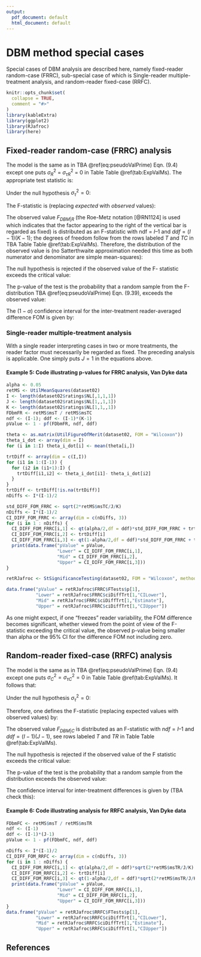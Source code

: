 ```yaml
---
output:
  pdf_document: default
  html_document: default
---
```


# DBM method special cases {#DBMSpecialCases}
Special cases of DBM analysis are described here, namely fixed-reader random-case (FRRC), sub-special case of which is Single-reader multiple-treatment analysis, and random-reader fixed-case (RRFC). 

```r
knitr::opts_chunk$set(
  collapse = TRUE,
  comment = "#>"
)
library(kableExtra)
library(ggplot2)
library(RJafroc)
library(here)
```

## Fixed-reader random-case (FRRC) analysis {#FRRCDBMAnalysis}
The model is the same as in TBA \@ref(eq:pseudoValPrime) Eqn. (9.4) except one puts $\sigma_{R}^{2}$ = $\sigma_{\tau R}^{2}$ = 0 in Table Table \@ref(tab:ExpValMs). The appropriate test statistic is: 

\begin{equation}
\frac{E\left ( MST \right )}{E\left ( MSTC \right )} = \frac{\sigma_{\epsilon}^{2}+\sigma_{\tau RC}^{2}+J\sigma_{\tau C}^{2}+JK\sigma_{\tau}^{2}}{\sigma_{\epsilon}^{2}+\sigma_{\tau RC}^{2}+J\sigma_{\tau C}^{2}}
\end{equation}

Under the null hypothesis $\sigma_{\tau}^{2} = 0$:

\begin{equation}
\frac{E\left ( MST \right )}{E\left ( MSTC \right )} = 1
\end{equation}

The F-statistic is (replacing *expected* with *observed* values):

\begin{equation}
F_{DBM|R}=\frac{MST}{MSTC}
(\#eq:FStatFRRC-DBM)
\end{equation}

The observed value $F_{DBM|R}$ (the Roe-Metz notation [@RN1124] is used which indicates that the factor appearing to the right of the vertical bar is regarded as fixed) is distributed as an F-statistic with $\text{ndf}$ = $I – 1$ and $ddf = (I-1)(K-1)$; the degrees of freedom follow from the rows labeled $T$ and $TC$ in TBA Table Table \@ref(tab:ExpValMs). Therefore, the distribution of the observed value is (no Satterthwaite approximation needed this time as both numerator and denominator are simple mean-squares):

\begin{equation}
F_{DBM|R} \sim F_{I-1,(I-1)(K-1)}
(\#eq:SamplingFStatFRRC)
\end{equation}

The null hypothesis is rejected if the observed value of the F- statistic exceeds the critical value:

\begin{equation}
F_{DBM|R} > F_{1-\alpha,I-1,(I-1)(K-1)}
(\#eq:NhRejectRuleFRRC)
\end{equation}

The p-value of the test is the probability that a random sample from the F-distribution TBA \@ref(eq:pseudoValPrime) Eqn. (9.39), exceeds the observed value:

\begin{equation}
p=\Pr\left ( F> F_{DBM|R} \mid F \sim F_{I-1,(I-1)(K-1)} \right )
(\#eq:pFRRC)
\end{equation}

The $(1-\alpha)$  confidence interval for the inter-treatment reader-averaged difference FOM is given by:

\begin{equation}
CI_{1-\alpha}=\left ( \theta_{i \bullet} - \theta_{i' \bullet} \right ) \pm t_{\alpha/2,(I-1)(K-1)}\sqrt{2\frac{MST}{JK}}
(\#eq:confIntervalFRRC)
\end{equation}

### Single-reader multiple-treatment analysis {#FRRCSingleReaderDBMAnalysis}
With a single reader interpreting cases in two or more treatments, the reader factor must necessarily be regarded as fixed. The preceding analysis is applicable. One simply puts $J = 1$ in the equations above. 

#### Example 5: Code illustrating p-values for FRRC analysis, Van Dyke data
```r
alpha <- 0.05
retMS <- UtilMeanSquares(dataset02)
I <- length(dataset02$ratings$NL[,1,1,1])
J <- length(dataset02$ratings$NL[1,,1,1])
K <- length(dataset02$ratings$NL[1,1,,1])
FDbmFR <- retMS$msT / retMS$msTC
ndf <- (I-1); ddf <- (I-1)*(K-1)
pValue <- 1 - pf(FDbmFR, ndf, ddf)

theta <- as.matrix(UtilFigureOfMerit(dataset02, FOM = "Wilcoxon"))
theta_i_dot <- array(dim = I)
for (i in 1:I) theta_i_dot[i] <- mean(theta[i,])

trtDiff <- array(dim = c(I,I))
for (i1 in 1:(I-1)) {    
  for (i2 in (i1+1):I) {
    trtDiff[i1,i2] <- theta_i_dot[i1]- theta_i_dot[i2]    
  }
}
trtDiff <- trtDiff[!is.na(trtDiff)]
nDiffs <- I*(I-1)/2

std_DIFF_FOM_FRRC <- sqrt(2*retMS$msTC/J/K)
nDiffs <- I*(I-1)/2
CI_DIFF_FOM_FRRC <- array(dim = c(nDiffs, 3))
for (i in 1 : nDiffs) {
  CI_DIFF_FOM_FRRC[i,1] <- qt(alpha/2,df = ddf)*std_DIFF_FOM_FRRC + trtDiff[i]
  CI_DIFF_FOM_FRRC[i,2] <- trtDiff[i]
  CI_DIFF_FOM_FRRC[i,3] <- qt(1-alpha/2,df = ddf)*std_DIFF_FOM_FRRC + trtDiff[i]
  print(data.frame("pValue" = pValue, 
                   "Lower" = CI_DIFF_FOM_FRRC[i,1], 
                   "Mid" = CI_DIFF_FOM_FRRC[i,2], 
                   "Upper" = CI_DIFF_FOM_FRRC[i,3]))
}

retRJafroc <- StSignificanceTesting(dataset02, FOM = "Wilcoxon", method = "DBM")

data.frame("pValue" = retRJafroc$FRRC$FTests$p[1],
           "Lower" = retRJafroc$FRRC$ciDiffTrt[1,"CILower"], 
           "Mid" = retRJafroc$FRRC$ciDiffTrt[1,"Estimate"], 
           "Upper" = retRJafroc$FRRC$ciDiffTrt[1,"CIUpper"])
```

As one might expect, if one "freezes" reader variability, the FOM difference becomes significant, whether viewed from the point of view of the F-statistic exceeding the critical value, the observed p-value being smaller than alpha or the 95% CI for the difference FOM not including zero. 

## Random-reader fixed-case (RRFC) analysis {#RRFCDBMAnalysis}
The model is the same as in TBA \@ref(eq:pseudoValPrime) Eqn. (9.4) except one puts $\sigma_C^2 = \sigma_{\tau C}^2 =0$ in Table Table \@ref(tab:ExpValMs). It follows that: 

\begin{equation}
\frac{E(MST)}{E(MSTR)}=\frac{\sigma_\epsilon^2+\sigma_{\tau RC}^2+K\sigma_{\tau R}^2+JK\sigma_{\tau}^2}{\sigma_\epsilon^2+\sigma_{\tau RC}^2+K\sigma_{\tau R}^2}
\end{equation}

Under the null hypothesis $\sigma_\tau^2 = 0$:

\begin{equation}
\frac{E(MST)}{E(MSTR)}=1
\end{equation}

Therefore, one defines the F-statistic (replacing expected values with observed values) by:

\begin{equation}
F_{DBM|C} \sim \frac{MST}{MSTR}
(\#eq:FStatRRFC-Misc)
\end{equation}

The observed value $F_{DBM|C}$ is distributed as an F-statistic with $ndf = I – 1$ and $ddf = (I-1)(J-1)$, see rows labeled $T$ and $TR$ in Table Table \@ref(tab:ExpValMs).

\begin{equation}
F_{DBM|C} \sim F_{I-1,(I-1)(J-1))}
(\#eq:SamplingFStatRRFC)
\end{equation}

The null hypothesis is rejected if the observed value of the F statistic exceeds the critical value:

\begin{equation}
F_{DBM|C} > F_{1-\alpha,I-1,(I-1)(J-1))}
(\#eq:NhRejectRuleRRFC)
\end{equation}

The p-value of the test is the probability that a random sample from the distribution exceeds the observed value:

\begin{equation}
p=\Pr\left ( F>F_{DBM|C} \mid F \sim F_{I-1,(I-1)(J-1)} \right )
(\#eq:pRRFC)
\end{equation}

The confidence interval for inter-treatment differences is given by (TBA check this):

\begin{equation}
CI_{1-\alpha}=\left ( \theta_{i \bullet} - \theta_{i' \bullet} \right ) \pm t_{\alpha/2,(I-1)(J-1)}\sqrt{2\frac{MSTR}{JK}}
(\#eq:confIntervalRRFC)
\end{equation}

#### Example 6: Code illustrating analysis for RRFC analysis, Van Dyke data

```r
FDbmFC <- retMS$msT / retMS$msTR
ndf <- (I-1)
ddf <- (I-1)*(J-1)
pValue <- 1 - pf(FDbmFC, ndf, ddf)

nDiffs <- I*(I-1)/2
CI_DIFF_FOM_RRFC <- array(dim = c(nDiffs, 3))
for (i in 1 : nDiffs) {
  CI_DIFF_FOM_RRFC[i,1] <- qt(alpha/2,df = ddf)*sqrt(2*retMS$msTR/J/K) + trtDiff[i]
  CI_DIFF_FOM_RRFC[i,2] <- trtDiff[i]
  CI_DIFF_FOM_RRFC[i,3] <- qt(1-alpha/2,df = ddf)*sqrt(2*retMS$msTR/J/K) + trtDiff[i]
  print(data.frame("pValue" = pValue, 
                   "Lower" = CI_DIFF_FOM_RRFC[i,1], 
                   "Mid" = CI_DIFF_FOM_RRFC[i,2], 
                   "Upper" = CI_DIFF_FOM_RRFC[i,3]))
}
data.frame("pValue" = retRJafroc$RRFC$FTests$p[1],
           "Lower" = retRJafroc$RRFC$ciDiffTrt[1,"CILower"], 
           "Mid" = retRJafroc$RRFC$ciDiffTrt[1,"Estimate"], 
           "Upper" = retRJafroc$RRFC$ciDiffTrt[1,"CIUpper"])
```


## References  

